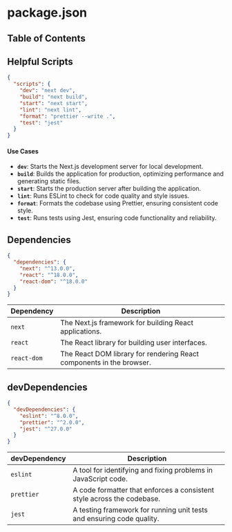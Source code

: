 
# package.json

## Table of Contents

## Helpful Scripts

```json
{
  "scripts": {
    "dev": "next dev",
    "build": "next build",
    "start": "next start",
    "lint": "next lint",
    "format": "prettier --write .",
    "test": "jest"
  }
}
```

#### Use Cases

- **`dev`**: Starts the Next.js development server for local development.
- **`build`**: Builds the application for production, optimizing performance and generating static files.
- **`start`**: Starts the production server after building the application.
- **`lint`**: Runs ESLint to check for code quality and style issues.
- **`format`**: Formats the codebase using Prettier, ensuring consistent code style.
- **`test`**: Runs tests using Jest, ensuring code functionality and reliability.
  <BackToTop />

## Dependencies

```json
{
  "dependencies": {
    "next": "^13.0.0",
    "react": "^18.0.0",
    "react-dom": "^18.0.0"
  }
}
```

| Dependency  | Description                                                          |
| ----------- | -------------------------------------------------------------------- |
| `next`      | The Next.js framework for building React applications.               |
| `react`     | The React library for building user interfaces.                      |
| `react-dom` | The React DOM library for rendering React components in the browser. |

## devDependencies

```json
{
  "devDependencies": {
    "eslint": "^8.0.0",
    "prettier": "^2.0.0",
    "jest": "^27.0.0"
  }
}
```

| devDependency | Description                                                            |
| ------------- | ---------------------------------------------------------------------- |
| `eslint`      | A tool for identifying and fixing problems in JavaScript code.         |
| `prettier`    | A code formatter that enforces a consistent style across the codebase. |
| `jest`        | A testing framework for running unit tests and ensuring code quality.  |

<BackToTop />
